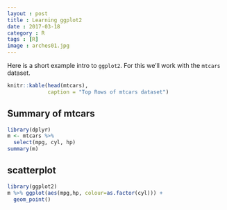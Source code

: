 ```yaml
---
layout : post
title : Learning ggplot2
date : 2017-03-18
category : R
tags : [R]
image : arches01.jpg
---
```


Here is a short example intro to `ggplot2`. For this we'll work with the `mtcars` dataset.

```r
knitr::kable(head(mtcars),
             caption = "Top Rows of mtcars dataset")
```

<!--more-->

## Summary of mtcars

```r
library(dplyr)
m <- mtcars %>%
  select(mpg, cyl, hp)
summary(m)
```

## scatterplot

```r
library(ggplot2)
m %>% ggplot(aes(mpg,hp, colour=as.factor(cyl))) +
  geom_point()
```

